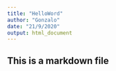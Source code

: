 ```yaml
---
title: "HelloWord"
author: "Gonzalo"
date: "21/9/2020"
output: html_document
---
```


## This is a markdown file

